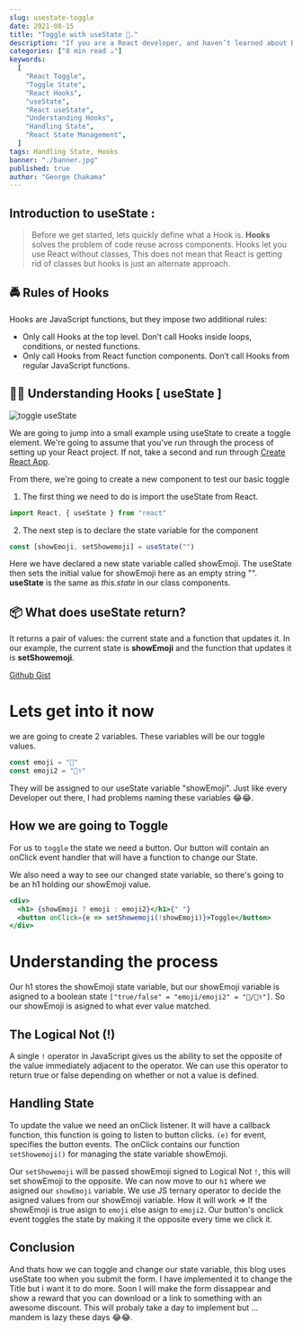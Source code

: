 ```yaml
---
slug: usestate-toggle
date: 2021-08-15
title: "Toggle with useState 🤒."
description: "If you are a React developer, and haven’t learned about React hooks yet, this will be the perfect article for you. In this post, we are going to dive into the most used React Hook, the useState ( )."
categories: ["8 min read ☕"]
keywords:
  [
    "React Toggle",
    "Toggle State",
    "React Hooks",
    "useState",
    "React useState",
    "Understanding Hooks",
    "Handling State",
    "React State Management",
  ]
tags: Handling State, Hooks
banner: "./banner.jpg"
published: true
author: "George Chakama"
---
```


## Introduction to **useState** :

> Before we get started, lets quickly define what a Hook is. **Hooks**
> solves the problem of code reuse across components. Hooks let you use
> React without classes, This does not mean that React is getting
> rid of classes but hooks is just an alternate approach.

## 🚔 Rules of Hooks

Hooks are JavaScript functions, but they impose two additional rules:

- Only call Hooks at the top level. Don’t call Hooks inside loops,
  conditions, or nested functions.
- Only call Hooks from React function components. Don’t
  call Hooks from regular JavaScript functions.

## 👨‍🦯 Understanding Hooks [ useState ]

![toggle useState](https://media.giphy.com/media/u5xHC34oZ95e0JggMe/giphy.gif)

We are going to jump into a small example using useState to create a toggle element.
We're going to assume that you've run through the process of setting up your React
project. If not, take a second and run through [Create React App](https://reactjs.org/docs/create-a-new-react-app.html).

From there, we're going to create a new component to test our basic toggle

1. The first thing we need to do is import the useState from React.

```javascript
import React, { useState } from "react"
```

2. The next step is to declare the state variable for the component

```javascript
const [showEmoji, setShowemoji] = useState("")
```

Here we have declared a new state variable called
showEmoji. The useState then sets the initial value for
showEmoji here as an empty string "". **useState** is
the same as _this.state_ in our class components.

## 📦 What does useState return?

It returns a pair of values: the current state and a function
that updates it. In our example, the current state is **showEmoji**
and the function that updates it is **setShowemoji**.

[Github Gist](https://gist.github.com/gtchakama/317c3b5d450dbcddbd20b6a327e73ca5)

# Lets get into it now

we are going to create 2 variables. These variables will be our
toggle values.

```javascript
const emoji = "🤒"
const emoji2 = "👨‍⚕️"
```

They will be assigned to our useState variable "showEmoji". Just
like every Developer out there, I had problems naming these
variables 😂😂.

## How we are going to Toggle

For us to `toggle` the state we need a button. Our button will contain
an onClick event handler that will have a function to change our State.

We also need a way to see our changed state variable, so there's going to be
an h1 holding our showEmoji value.

```jsx
<div>
  <h1> {showEmoji ? emoji : emoji2}</h1>{" "}
  <button onClick={e => setShowemoji(!showEmoji)}>Toggle</button>
</div>
```

# Understanding the process

Our h1 stores the showEmoji state variable, but our showEmoji variable
is asigned to a boolean state `["true/false" = "emoji/emoji2" = "🤒/👨‍⚕️"]`. So
our showEmoji is asigned to what ever value matched.

## The Logical Not (!)

A single `!` operator in JavaScript gives us the ability to set the
opposite of the value immediately adjacent to the operator. We
can use this operator to return true or false depending on whether
or not a value is defined.

## Handling State

To update the value we need an onClick listener. It will have a callback function,
this function is going to listen to button clicks. `(e)` for event, specifies the button events.
The onClick contains our function `setShowemoji()` for managing the state variable showEmoji.

Our `setShowemoji` will be passed showEmoji signed to Logical Not `!`, this will set showEmoji to the opposite.
We can now move to our `h1` where we asigned our `showEmoji` variable. We use JS ternary operator to decide
the asigned values from our showEmoji variable. How it will work => If the showEmoji is true asign to `emoji` else
asign to `emoji2`. Our button's onclick event toggles the state by making it the opposite every time we click it.

## Conclusion

And thats how we can toggle and change our state variable, this blog uses useState too when you submit the form. I have implemented it to change the Title
but i want it to do more. Soon I will make the form dissappear and show a reward
that you can download or a link to something with an awesome discount. This will probaly take
a day to implement but ... mandem is lazy these days 😂😂.
